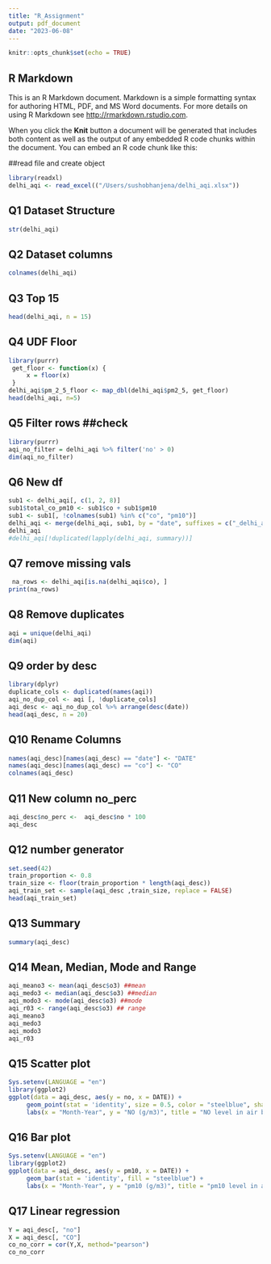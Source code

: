 ```yaml
---
title: "R_Assignment"
output: pdf_document
date: "2023-06-08"
---
```


```r
knitr::opts_chunk$set(echo = TRUE)
```

## R Markdown

This is an R Markdown document. Markdown is a simple formatting syntax for authoring HTML, PDF, and MS Word documents. For more details on using R Markdown see <http://rmarkdown.rstudio.com>.

When you click the **Knit** button a document will be generated that includes both content as well as the output of any embedded R code chunks within the document. You can embed an R code chunk like this:

##read file and create object
```r
library(readxl)
delhi_aqi <- read_excel(("/Users/sushobhanjena/delhi_aqi.xlsx"))
```


## Q1 Dataset Structure
```r
str(delhi_aqi)
```


## Q2 Dataset columns
```r
colnames(delhi_aqi)
```
## Q3 Top 15
```r
head(delhi_aqi, n = 15)
```
## Q4 UDF Floor 
```r
library(purrr)
 get_floor <- function(x) {
     x = floor(x)
 }
delhi_aqi$pm_2_5_floor <- map_dbl(delhi_aqi$pm2_5, get_floor)
head(delhi_aqi, n=5)
```
## Q5 Filter rows ##check
```r
library(purrr)
aqi_no_filter = delhi_aqi %>% filter('no' > 0)
dim(aqi_no_filter)
```
## Q6 New df 
```r
sub1 <- delhi_aqi[, c(1, 2, 8)]
sub1$total_co_pm10 <- sub1$co + sub1$pm10
sub1 <- sub1[, !colnames(sub1) %in% c("co", "pm10")]
delhi_aqi <- merge(delhi_aqi, sub1, by = "date", suffixes = c("_delhi_aqi","_sub1"))
delhi_aqi
#delhi_aqi[!duplicated(lapply(delhi_aqi, summary))]
```

## Q7 remove missing vals
```r
 na_rows <- delhi_aqi[is.na(delhi_aqi$co), ]
print(na_rows)
```
## Q8 Remove duplicates
```r
aqi = unique(delhi_aqi)
dim(aqi)
```
## Q9 order by desc
```r
library(dplyr)
duplicate_cols <- duplicated(names(aqi))
aqi_no_dup_col <- aqi [, !duplicate_cols]
aqi_desc <- aqi_no_dup_col %>% arrange(desc(date))
head(aqi_desc, n = 20)
```

## Q10 Rename Columns
```r
names(aqi_desc)[names(aqi_desc) == "date"] <- "DATE"
names(aqi_desc)[names(aqi_desc) == "co"] <- "CO"
colnames(aqi_desc)
```
## Q11 New column no_perc
```r
aqi_desc$no_perc <-  aqi_desc$no * 100 
aqi_desc
```

## Q12 number generator
```r
set.seed(42)
train_proportion <- 0.8 
train_size <- floor(train_proportion * length(aqi_desc))
aqi_train_set <- sample(aqi_desc ,train_size, replace = FALSE)
head(aqi_train_set)
```
## Q13 Summary
```r
summary(aqi_desc)
```

## Q14 Mean, Median, Mode and Range
```r
aqi_meano3 <- mean(aqi_desc$o3) ##mean
aqi_medo3 <- median(aqi_desc$o3) ##median
aqi_modo3 <- mode(aqi_desc$o3) ##mode
aqi_r03 <- range(aqi_desc$o3) ## range
aqi_meano3
aqi_medo3
aqi_modo3
aqi_r03
```
## Q15 Scatter plot
```r
Sys.setenv(LANGUAGE = "en")
library(ggplot2)
ggplot(data = aqi_desc, aes(y = no, x = DATE)) +
     geom_point(stat = 'identity', size = 0.5, color = "steelblue", shape = 21) +
     labs(x = "Month-Year", y = "NO (g/m3)", title = "NO level in air between December 2020 - January 2023")
```
## Q16 Bar plot
```r
Sys.setenv(LANGUAGE = "en")
library(ggplot2)
ggplot(data = aqi_desc, aes(y = pm10, x = DATE)) +
     geom_bar(stat = 'identity', fill = "steelblue") +
     labs(x = "Month-Year", y = "pm10 (g/m3)", title = "pm10 level in air between December 2020 - January 2023")
```
## Q17 Linear regression
```r
Y = aqi_desc[, "no"]
X = aqi_desc[, "CO"]
co_no_corr = cor(Y,X, method="pearson")
co_no_corr
```


